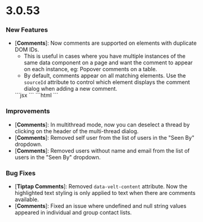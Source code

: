# 3.0.53

### New Features

- [**Comments**]: Now comments are supported on elements with duplicate DOM IDs.
  - This is useful in cases where you have multiple instances of the same data component on a page and want the comment to appear on each instance, eg: Popover comments on a table.
  - By default, comments appear on all matching elements. Use the `sourceId` attribute to control which element displays the comment dialog when adding a new comment.
  <Tabs>
    <Tab title="React / Next.js">
      ```jsx
      <VeltCommentTool sourceId="sourceId1" />
      ```
    </Tab>
    <Tab title="Other Frameworks">
      ```html
      <velt-comment-tool source-id="sourceId1"></velt-comment-tool>
      ```
    </Tab>
  </Tabs>

### Improvements

- [**Comments**]: In multithread mode, now you can deselect a thread by clicking on the header of the multi-thread dialog.
- [**Comments**]: Removed self user from the list of users in the "Seen By" dropdown.
- [**Comments**]: Removed users without name and email from the list of users in the "Seen By" dropdown.

### Bug Fixes

- [**Tiptap Comments**]: Removed `data-velt-content` attribute. Now the highlighted text styling is only applied to text when there are comments available.
- [**Comments**]: Fixed an issue where undefined and null string values appeared in individual and group contact lists.
